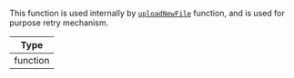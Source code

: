 This function is used internally by [`uploadNewFile`](../../contexts/message-input-context#uploadnewfile) function, and is used for purpose retry mechanism.

| Type |
| - |
| function |
